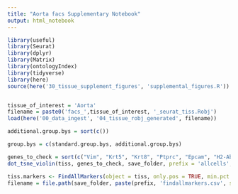 ```yaml
---
title: "Aorta facs Supplementary Notebook"
output: html_notebook
---
```


```r
library(useful)
library(Seurat)
library(dplyr)
library(Matrix)
library(ontologyIndex)
library(tidyverse)
library(here)
source(here('30_tissue_supplement_figures', 'supplemental_figures.R'))


tissue_of_interest = 'Aorta'
filename = paste0('facs_',tissue_of_interest, '_seurat_tiss.Robj')
load(here('00_data_ingest', '04_tissue_robj_generated', filename))

additional.group.bys = sort(c())

group.bys = c(standard.group.bys, additional.group.bys)

genes_to_check = sort(c("Vim", "Krt5", "Krt8", "Ptprc", "Epcam", "H2-Ab1", "H2-Aa", "Cd34", "Cdh5", "Cd14", "Vwf", "Syk", "Col1a2", "Timp2", "Cd74", "Laptm5", "Selplg", "Pecam1", "Fabp4", "Sox18", "Icam1", "Tek", "Vcam1", "Vegfa", "Adipor1", "Car3", "Alas2", "Acta2", "Dcn", "Myocd", "Tagln", "Myh11", "S100a4", "Cd3e", "Pdgfra", "Kit", "Gypa", "Col6a3", "Fap"))
dot_tsne_violin(tiss, genes_to_check, save_folder, prefix = 'allcells', group.bys)
```


```r
tiss.markers <- FindAllMarkers(object = tiss, only.pos = TRUE, min.pct = 0.25, thresh.use = 0.25)
filename = file.path(save_folder, paste(prefix, 'findallmarkers.csv', sep='_'))
```

